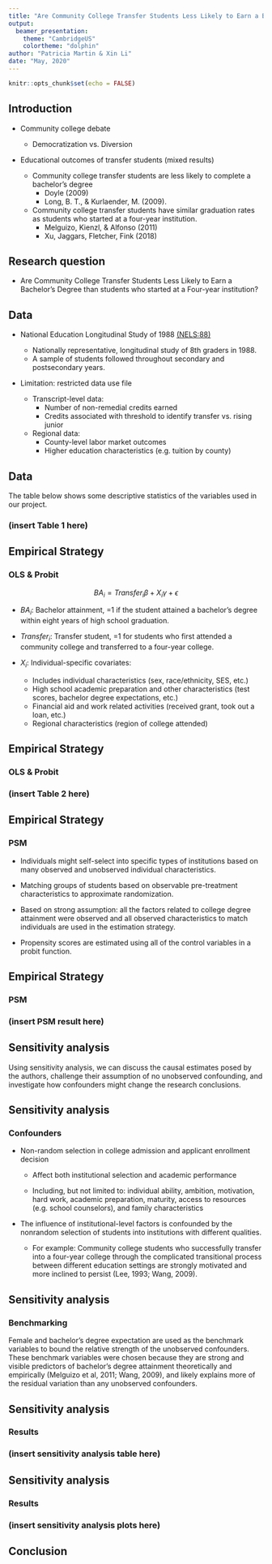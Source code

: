 ```yaml
---
title: "Are Community College Transfer Students Less Likely to Earn a Bachelor's Degree than Rising Four-year College Juniors?"
output: 
  beamer_presentation:
    theme: "CambridgeUS"
    colortheme: "dolphin"
author: "Patricia Martin & Xin Li"
date: "May, 2020"
---
```


```r
knitr::opts_chunk$set(echo = FALSE)
```

## Introduction

- Community college debate

    - Democratization vs. Diversion 

- Educational outcomes of transfer students (mixed results)  

    - Community college transfer students are less likely to complete a bachelor's degree
        - Doyle (2009)  
        - Long, B. T., & Kurlaender, M. (2009).  
    - Community college transfer students have similar graduation rates as students who started at a four-year institution.
        - Melguizo, Kienzl, & Alfonso (2011)
        - Xu, Jaggars, Fletcher, Fink (2018)

## Research question  

- Are Community College Transfer Students Less Likely to Earn a Bachelor’s Degree than students who started at a Four-year institution?

## Data

- National Education Longitudinal Study of 1988 [(NELS:88)](https://nces.ed.gov/surveys/nels88/)  

    - Nationally representative, longitudinal study of 8th graders in 1988.
    - A sample of students followed throughout secondary and postsecondary years. 

- Limitation: restricted data use file

    - Transcript-level data:
        - Number of non-remedial credits earned
        - Credits associated with threshold to identify transfer vs. rising junior
    - Regional data:
        - County-level labor market outcomes
        - Higher education characteristics (e.g. tuition by county)
  
## Data

The table below shows some descriptive statistics of the variables used in our project.  

### (insert Table 1 here)

## Empirical Strategy

### OLS & Probit

$$BA_i = Transfer_i \beta + X_i \gamma + \epsilon$$

- $BA_i$: Bachelor attainment, =1 if the student attained a bachelor’s degree within eight years of high school graduation. 

- $Transfer_i$: Transfer student, =1 for students who first attended a community college and transferred to a four-year college. 

- $X_i$: Individual-specific covariates:

    - Includes individual characteristics (sex, race/ethnicity, SES, etc.)
    - High school academic preparation and other characteristics (test scores, bachelor degree expectations, etc.)
    - Financial aid and work related activities (received grant, took out a loan, etc.)
    - Regional characteristics (region of college attended)

## Empirical Strategy

### OLS & Probit

### (insert Table 2 here)

## Empirical Strategy

### PSM

- Individuals might self-select into specific types of institutions based on many observed and unobserved individual characteristics.

- Matching groups of students based on observable pre-treatment characteristics to approximate randomization. 

- Based on strong assumption: all the factors related to college degree attainment were observed and all observed characteristics to match individuals are used in the estimation strategy.

- Propensity scores are estimated using all of the control variables in a probit function.

## Empirical Strategy

### PSM

### (insert PSM result here)

## Sensitivity analysis

Using sensitivity analysis, we can discuss the causal estimates posed by the authors, challenge their assumption of no unobserved confounding, and investigate how confounders might change the research conclusions.

## Sensitivity analysis

### Confounders

-  Non-random selection in college admission and applicant enrollment decision

    - Affect both institutional selection and academic performance

    - Including, but not limited to: individual ability, ambition, motivation, hard work, academic preparation, maturity, access to resources (e.g. school counselors), and family characteristics 
  
- The influence of institutional-level factors is confounded by the nonrandom selection of students into institutions with different qualities.

    - For example: Community college students who successfully transfer into a four-year college through the complicated transitional process between different education settings are strongly motivated and more inclined to persist (Lee, 1993; Wang, 2009). 
  
## Sensitivity analysis

### Benchmarking

Female and bachelor’s degree expectation are used as the benchmark variables to bound the relative strength of the unobserved confounders. These benchmark variables were chosen because they are strong and visible predictors of bachelor’s degree attainment theoretically and empirically (Melguizo et al, 2011; Wang, 2009), and likely explains more of the residual variation than any unobserved confounders.

## Sensitivity analysis

### Results

### (insert sensitivity analysis table here)

## Sensitivity analysis

### Results

### (insert sensitivity analysis plots here)

## Conclusion






